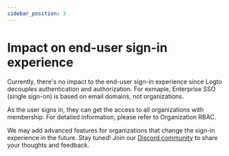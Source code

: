 ```yaml
---
sidebar_position: 3
---
```


# Impact on end-user sign-in experience

Currently, there's no impact to the end-user sign-in experience since Logto decouples authentication and authorization. For exmaple, Enterprise SSO (single sign-on) is based on email domains, not organizations.

As the user signs in, they can get the access to all organizations with membership. For detailed information, please refer to Organization RBAC.

We may add advanced features for organizations that change the sign-in experience in the future. Stay tuned! Join our [Discord community](https://discord.gg/UEPaF3j5e6) to share your thoughts and feedback.
